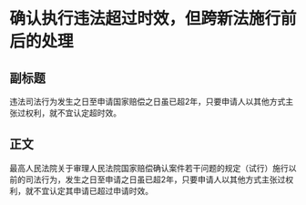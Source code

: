 # 确认执行违法超过时效，但跨新法施行前后的处理
## 副标题
违法司法行为发生之日至申请国家赔偿之日虽已超2年，只要申请人以其他方式主张过权利，就不宜认定超时效。
## 正文
最高人民法院关于审理人民法院国家赔偿确认案件若干问题的规定（试行）施行以前的司法行为，发生之日至申请之日虽已超2年，只要申请人以其他方式主张过权利，就不宜认定其申请已超过申请时效。